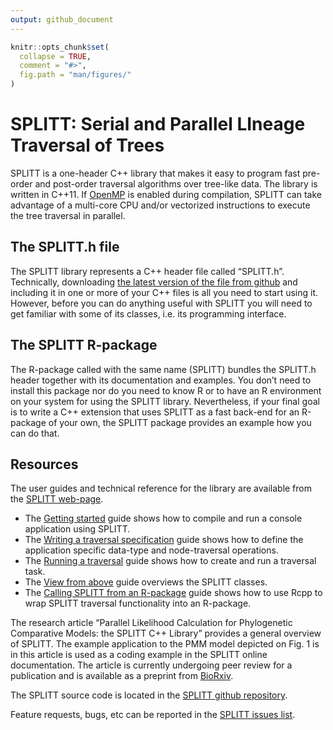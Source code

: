 ```yaml
---
output: github_document
---
```


<!-- README.md is generated from README.Rmd. Please edit that file -->

```r
knitr::opts_chunk$set(
  collapse = TRUE,
  comment = "#>",
  fig.path = "man/figures/"
)
```

# SPLITT: Serial and Parallel LIneage Traversal of Trees

SPLITT is a one-header C++ library that makes it easy to program fast pre-order and post-order traversal algorithms over tree-like data. The library is written in C++11. If [OpenMP](https://www.openmp.org) is enabled during compilation, SPLITT can take advantage of a multi-core CPU and/or vectorized instructions to execute the tree traversal in parallel. 

## The SPLITT.h file

The SPLITT library represents a C++ header file called "SPLITT.h". Technically, downloading [the latest version of the file from github](https://github.com/venelin/SPLITT/raw/master/src/SPLITT.h) and including it in one or more of your C++ files is all you need to start using it. However, before you can do anything useful with SPLITT you will need to get familiar with some of its classes, i.e. its programming interface. 

## The SPLITT R-package

The R-package called with the same name (SPLITT) bundles the SPLITT.h header together with its documentation and examples. You don't need to install this package nor do you need to know R or to have an R environment on your system for using the SPLITT library. Nevertheless, if your final goal is to write a C++ extension that uses SPLITT as a fast back-end for an R-package of your own, the SPLITT package provides an example how you can do that. 

## Resources

The user guides and technical reference for the library are available from the [SPLITT web-page](https://venelin.github.io/SPLITT/index.html). 

* The [Getting started](https://venelin.github.io/SPLITT/articles/SPLITT.html) guide shows how to compile and run a console application using SPLITT. 
* The [Writing a traversal specification](https://venelin.github.io/SPLITT/articles/SPLITTTraversalSpecification.html) guide shows how to define the application specific data-type and node-traversal operations. 
* The [Running a traversal](https://venelin.github.io/SPLITT/articles/SPLITTRunTraversal.html) guide shows how to create and run a traversal task.
* The [View from above](https://venelin.github.io/SPLITT/articles/SPLITTClasses.html) guide overviews the SPLITT classes. 
* The [Calling SPLITT from an R-package](https://venelin.github.io/SPLITT/articles/SPLITTRcppModules.html) guide shows how to use Rcpp to wrap SPLITT traversal functionality into an R-package.

The research article "Parallel Likelihood Calculation for Phylogenetic Comparative Models: the SPLITT C++ Library" provides a general overview of SPLITT. The example application to the PMM model depicted on Fig. 1 is in this article is used as a coding example in the SPLITT online documentation. The article is currently undergoing peer review for a publication and is available as a preprint from [BioRxiv](https://www.biorxiv.org/content/early/2018/10/29/235739).

The SPLITT source code is located in the [SPLITT github repository](https://github.com/venelin/SPLITT). 

Feature requests, bugs, etc can be reported in the [SPLITT issues list](https://github.com/venelin/SPLITT/issues).

